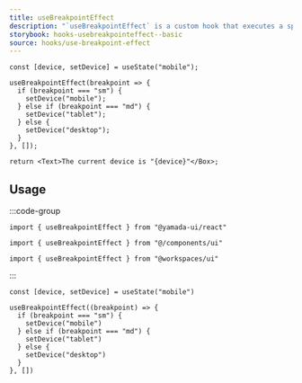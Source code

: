 ```yaml
---
title: useBreakpointEffect
description: "`useBreakpointEffect` is a custom hook that executes a specific callback function when the breakpoint changes."
storybook: hooks-usebreakpointeffect--basic
source: hooks/use-breakpoint-effect
---
```


```tsx preview functional client
const [device, setDevice] = useState("mobile");

useBreakpointEffect(breakpoint => {
  if (breakpoint === "sm") {
    setDevice("mobile");
  } else if (breakpoint === "md") {
    setDevice("tablet");
  } else {
    setDevice("desktop");
  }
}, []);

return <Text>The current device is "{device}"</Box>;
```

## Usage

:::code-group

```tsx [package]
import { useBreakpointEffect } from "@yamada-ui/react"
```

```tsx [alias]
import { useBreakpointEffect } from "@/components/ui"
```

```tsx [monorepo]
import { useBreakpointEffect } from "@workspaces/ui"
```

:::

```tsx
const [device, setDevice] = useState("mobile")

useBreakpointEffect((breakpoint) => {
  if (breakpoint === "sm") {
    setDevice("mobile")
  } else if (breakpoint === "md") {
    setDevice("tablet")
  } else {
    setDevice("desktop")
  }
}, [])
```
